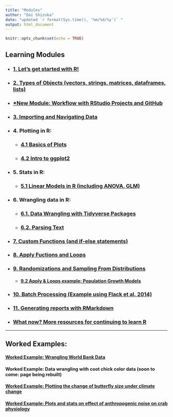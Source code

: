 ```yaml
---
title: "Modules"
author: "Dai Shizuka"
date: "updated `r format(Sys.time(), '%m/%d/%y')` "
output: html_document
---
```


```r
knitr::opts_chunk$set(echo = TRUE)
```

## Learning Modules

* ### [1. Let's get started with R!](/modules/01.Intro.html)

* ### [2. Types of Objects (vectors, strings, matrices, dataframes, lists)](modules/02.ObjectTypes.html)

* ### [*New Module: Workflow with RStudio Projects and GitHub](modules/03.Workflow.html)

* ### [3. Importing and Navigating Data](modules/03.Data.html)

* ### 4. Plotting in R:

    + ### [4.1 Basics of Plots](modules/04.1.Plots_1.html)
    
    + ### [4.2 Intro to ggplot2](modules/04.2.ggplot2_intro.html)

* ### 5. Stats in R:

    + ### [5.1 Linear Models in R (including ANOVA, GLM)](modules/05.1.Stats_LinearModels.html)

* ### 6. Wrangling data in R:

    + ### [6.1. Data Wrangling with Tidyverse Packages](modules/06.1.tidyverse.html)
    
    + ### [6.2. Parsing Text](modules/06.2.stringr_WHO.html)

* ### [7. Custom Functions (and if-else statements)](modules/07.Functions.html)

* ### [8. Apply Fuctions and Loops](modules/08.Apply.html)
    
* ### [9. Randomizations and Sampling From Distributions](modules/09.RandomNumbers.html)

  + #### [9.2 Apply & Loops example: Population Growth Models](modules/09.2.PopGrowth.html)

* ### [10. Batch Processing (Example using Flack et al. 2014)](modules/10.batch.html) 

* ### [11. Generating reports with RMarkdown](modules/11.Rmarkdown.html)

* ### [What now? More resources for continuing to learn R](modules/resources.html)

***

## Worked Examples:

#### [Worked Example: Wrangling World Bank Data](modules/Ex_WorldBank.html)

#### Worked Example: Data wrangling with coot chick color data (soon to come: page being rebuilt)

#### [Worked Example: Plotting the change of butterfly size under climate change](modules/Ex1.Plot_Bowden.html)

#### [Worked Example: Plots and stats on effect of anthropogenic noise on crab physiology](modules/E2_Wale.html)

    